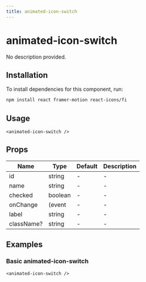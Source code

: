 ```yaml
---
title: animated-icon-switch
---
```


# animated-icon-switch

No description provided.

## Installation
To install dependencies for this component, run:
```bash
npm install react framer-motion react-icons/fi
```

## Usage
```tsx
<animated-icon-switch />
```

## Props
| Name      | Type     | Default | Description                 |
|-----------|----------|---------|-----------------------------|
| id | string | - | - |
| name | string | - | - |
| checked | boolean | - | - |
| onChange | (event | - | - |
| label | string | - | - |
| className? | string | - | - |

## Examples

### Basic animated-icon-switch
```tsx
<animated-icon-switch />
```

